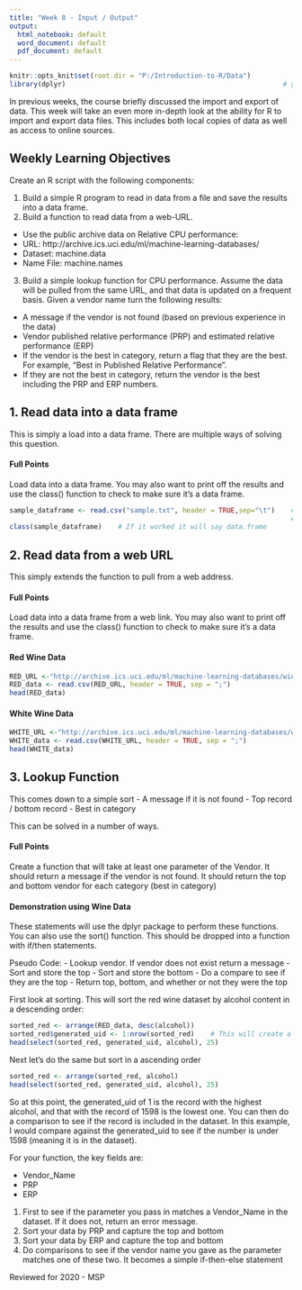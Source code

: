 ```yaml
---
title: "Week 8 - Input / Output"
output:
  html_notebook: default
  word_document: default
  pdf_document: default
---
```

```r
knitr::opts_knit$set(root.dir = "P:/Introduction-to-R/Data")
library(dplyr)                                                      # going to use this for the arrange function
```
In previous weeks, the course briefly discussed the import and export of data. This week will take an even more in-depth look at the ability for R to import and export data files. This includes both local copies of data as well as access to online sources.

## Weekly Learning Objectives
Create an R script with the following components:

1. Build a simple R program to read in data from a file and save the results into a data frame.
2. Build a function to read data from a web-URL.

- Use the public archive data on Relative CPU performance: 
- URL: http://archive.ics.uci.edu/ml/machine-learning-databases/
- Dataset: machine.data
- Name File: machine.names

3.  Build a simple lookup function for CPU performance. Assume the data will be pulled from the same URL, and that data is updated on a frequent basis. Given a vendor name turn the following results:

- A message if the vendor is not found (based on previous experience in the data)
- Vendor published relative performance (PRP) and estimated relative performance (ERP)
- If the vendor is the best in category, return a flag that they are the best. For example, "Best in Published Relative Performance".
- If they are not the best in category, return the vendor is the best including the PRP and ERP numbers.


## 1. Read data into a data frame
This is simply a load into a data frame.  There are multiple ways of solving this question.

#### Full Points
Load data into a data frame.  You may also want to print off the results and use the class() function to check to make sure it's a data frame.  
```r
sample_dataframe <- read.csv("sample.txt", header = TRUE,sep="\t")    #  First row is a header.  
                                                                      #  Field separated by a tab (\t)
class(sample_dataframe)    # If it worked it will say data.frame
```
## 2. Read data from a web URL
This simply extends the function to pull from a web address.  

#### Full Points
Load data into a data frame from a web link.  You may also want to print off the results and use the class() function to check to make sure it's a data frame.  

#### Red Wine Data
```r
RED_URL <-"http://archive.ics.uci.edu/ml/machine-learning-databases/wine-quality/winequality-red.csv"
RED_data <- read.csv(RED_URL, header = TRUE, sep = ";")                                                             
head(RED_data)
```
#### White Wine Data
```r
WHITE_URL <-"http://archive.ics.uci.edu/ml/machine-learning-databases/wine-quality/winequality-white.csv"
WHITE_data <- read.csv(WHITE_URL, header = TRUE, sep = ";")  
head(WHITE_data)
```
## 3. Lookup Function
This comes down to a simple sort
- A message if it is not found
- Top record / bottom record
- Best in category

This can be solved in a number of ways.  

#### Full Points
Create a function that will take at least one parameter of the Vendor.  It should return a message if the vendor is not found.  It should return the top and bottom vendor for each category (best in category)

#### Demonstration using Wine Data
These statements will use the dplyr package to perform these functions.  You can also use the sort() function.  This should be dropped into a function with if/then statements.  

Pseudo Code:
- Lookup vendor.  If vendor does not exist return a message
- Sort and store the top
- Sort and store the bottom
- Do a compare to see if they are the top
- Return top, bottom, and whether or not they were the top

First look at sorting. This will sort the red wine dataset by alcohol content in a descending order:
```r
sorted_red <- arrange(RED_data, desc(alcohol))
sorted_red$generated_uid <- 1:nrow(sorted_red)    # This will create a unique identifier for each record 
head(select(sorted_red, generated_uid, alcohol), 25)
```
Next let's do the same but sort in a ascending order
```r
sorted_red <- arrange(sorted_red, alcohol)
head(select(sorted_red, generated_uid, alcohol), 25)
```
So at this point, the generated_uid of 1 is the record with the highest alcohol, and that with the record of 1598 is the lowest one.  You can then do a comparison to see if the record is included in the dataset.  In this example, I would compare against the generated_uid to see if the number is under 1598 (meaning it is in the dataset).

For your function, the key fields are:

- Vendor_Name
- PRP
- ERP

1. First to see if the parameter you pass in matches a Vendor_Name in the dataset.  If it does not, return an error message.  
2. Sort your data by PRP and capture the top and bottom
3. Sort your data by ERP and capture the top and bottom
4. Do comparisons to see if the vendor name you gave as the parameter matches one of these two.  It becomes a simple if-then-else statement


Reviewed for 2020 - MSP